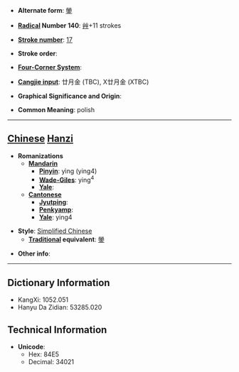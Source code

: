 * '''Alternate form''': [[鎣]]

* '''[[Wiktionary:Chinese radical index| Radical]] Number 140''': [[Wiktionary:Chinese radical index 艸|艸]]+11 strokes

* '''[[Wiktionary:Chinese total strokes index|Stroke number]]''': [[Wiktionary:Chinese total strokes index 17|17]]

* '''Stroke order''': 

* '''[[Wiktionary:Chinese four corner index|Four-Corner System]]''': 

* '''[[Wiktionary:Chinese Cangjie index|Cangjie input]]''': 廿月金 (TBC), X廿月金 (XTBC)

* '''Graphical Significance and Origin''': 

* '''Common Meaning''': polish

----

== [[Chinese]] [[Hanzi]] ==

* '''Romanizations'''
** '''[[Mandarin]]'''
*** '''[[Pinyin]]''': yìng (ying4)
*** '''[[Wade-Giles]]''': ying<sup>4</sup>
*** '''[[Yale]]''': 
** '''[[Cantonese]]'''
*** '''[[Jyutping]]''':
*** '''[[Penkyamp]]''': 
*** '''[[Yale]]''': ying4

* '''Style''': [[Simplified Chinese]] 
** '''[[Traditional Chinese|Traditional]] equivalent''': [[鎣]]

* '''Other info''': 

----

== Dictionary Information ==

* KangXi: 1052.051
* Hanyu Da Zidian: 53285.020

== Technical Information ==

* '''Unicode''':
** Hex: 84E5
** Decimal: 34021
